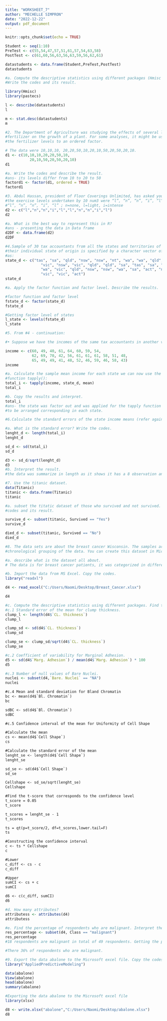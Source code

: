 ---
title: "WORKSHEET_7"
author: "MECHELLE SIMPRON"
date: "2022-12-22"
output: pdf_document
---

```{r setup, include=FALSE}
knitr::opts_chunk$set(echo = TRUE)
```

```{r data}
Student <- seq(1:10)
PreTest <- c(55,54,47,57,51,61,57,54,63,58)
PostTest <- c(61,60,56,63,56,63,59,56,62,61)

datastudents <- data.frame(Student,PreTest,PostTest)
datastudents
```

```{r lib}
#a. Compute the descriptive statistics using different packages (Hmisc and pastecs).
#Write the codes and its result.

library(Hmisc)
library(pastecs)
```

```{r 1hmisc}
l <- describe(datastudents)
l
```

```{r 1pastecs}
m <- stat.desc(datastudents)
m
```

```{r 2}
#2. The Department of Agriculture was studying the effects of several levels of a
#fertilizer on the growth of a plant. For some analyses, it might be useful to convert
#the fertilizer levels to an ordered factor.

# The data were 10,10,10, 20,20,50,10,20,10,50,20,50,20,10.
d1 <- c(10,10,10,20,20,50,10,
           20,10,50,20,50,20,10)
d1
```

```{r 2a}
#a. Write the codes and describe the result.
#ans- its levels differ from 10 to 20 to 50
factord1 <- factor(d1, ordered = TRUE)
factord1
```

```{r 3}
#3. Abdul Hassan, president of Floor Coverings Unlimited, has asked you to study
#the exercise levels undertaken by 10 num3 were “l”, “n”, “n”, “i”, “l” ,
#“l”, “n”, “n”, “i”, “l” ; n=none, l=light, i=intense
d2 <- c("l","n","n","i","l","l","n","n","i","l")
d2
```

```{r 3a}
#a. What is the best way to represent this in R?
#ans - presenting the data in Data frame
d2DF <- data.frame(d2)
d2DF
```

```{r 4}
#4.Sample of 30 tax accountants from all the states and territories of Australia and
#their individual state of origin is specified by a character vector of state mnemonics
#as:
state_d <- c("tas", "sa", "qld", "nsw", "nsw", "nt", "wa", "wa", "qld",
                "vic", "nsw", "vic", "qld", "qld", "sa", "tas", "sa", "nt",
                "wa", "vic", "qld", "nsw", "nsw", "wa", "sa", "act", "nsw",
                "vic", "vic", "act")
state_d 
```

```{r 4a}
#a. Apply the factor function and factor level. Describe the results.

#factor function and factor level
fstate_d <- factor(state_d)
fstate_d
```

```{r 4aa}
#Getting factor level of states
l_state <- levels(fstate_d)
l_state
```

```{r 5}
#5. From #4 - continuation:

#• Suppose we have the incomes of the same tax accountants in another vector (insuitably large units of money)

income <- c(60, 49, 40, 61, 64, 60, 59, 54,
            62, 69, 70, 42, 56, 61, 61, 61, 58, 51, 48,
            65, 49, 49, 41, 48, 52, 46, 59, 46, 58, 43)
income
```

```{r 5a}
#a. Calculate the sample mean income for each state we can now use the special
#function tapply():
total_i <- tapply(income, state_d, mean)
total_i
```

```{r 5b}
#b. Copy the results and interpret.
total_i
#ans- the state was factor out and was applied for the tapply function in order for the income 
#to be arranged corresponding in each state.
```

```{r 6a}
#6.Calculate the standard errors of the state income means (refer again to number 3)

#a. What is the standard error? Write the codes.
lenght_d <- length(total_i)
lenght_d

sd_d <- sd(total_i)
sd_d

d3 <- sd_d/sqrt(lenght_d)
d3
#b. Interpret the result.
#the data was summarize in length as it shows it has a 8 observation and was also summarize by getting its standard deviation along with its standard of errors.
```

```{r 7}
#7. Use the titanic dataset.
data(Titanic)
titanic <- data.frame(Titanic)
titanic
```

```{r 7a}
#a. subset the titatic dataset of those who survived and not survived. Show the
#codes and its result.

survive_d <- subset(titanic, Survived == "Yes")
survive_d

died_d <- subset(titanic, Survived == "No")
died_d
```

```{r 8b}
#8. The data sets are about the breast cancer Wisconsin. The samples arrive periodically as Dr. Wolberg reports his clinical cases. The database therefore reflects this
#chronological grouping of the data. You can create this dataset in Microsoft Excel.

#a. describe what is the dataset all about.
# The data is for breast cancer patients, it was categorized in different types of breasts cancer and how serious it's state, the number of patients was also organized under the different category of breast cancer

#b. Import the data from MS Excel. Copy the codes.
library("readxl")

d4 <- read_excel("C:/Users/Naomi/Desktop/Breast_Cancer.xlsx") 

d4
```

```{r 8c}
#c. Compute the descriptive statistics using different packages. Find the values of:
#c.1 Standard error of the mean for clump thickness.
clump_l <- length(d4$`CL. thickness`)
clump_l

clump_sd <- sd(d4$`CL. thickness`)
clump_sd

clump_se <- clump_sd/sqrt(d4$`CL. thickness`)
clump_se
```

```{r 8cc}
#c.2 Coefficient of variability for Marginal Adhesion.
d5 <- sd(d4$`Marg. Adhesion`) / mean(d4$`Marg. Adhesion`) * 100
d5
```

```{r 8ccc}
#c.3 Number of null values of Bare Nuclei.
nuclei <- subset(d4,`Bare. Nuclei` == "NA")
nuclei
```

```{8 cccc}
#c.4 Mean and standard deviation for Bland Chromatin
bc <- mean(d4$`Bl. Chromatin`)
bc

sdBC <- sd(d4$`Bl. Chromatin`)
sdBC
```

```{8 ccccc}
#c.5 Confidence interval of the mean for Uniformity of Cell Shape

#Calculate the mean
cs <- mean(d4$`Cell Shape`)
cs

#Calculate the standard error of the mean
lenght_se <- length(d4$`Cell Shape`)
lenght_se

sd_se <- sd(d4$`Cell Shape`)
sd_se

Cellshape <- sd_se/sqrt(lenght_se)
Cellshape

#Find the t-score that corresponds to the confidence level
t_score = 0.05
t_score

t_scores = lenght_se - 1
t_scores

ts = qt(p=t_score/2, df=t_scores,lower.tail=F)
ts

#Constructing the confidence interval
c <- ts * Cellshape
c

#Lower
c_diff <- cs - c
c_diff

#Upper
sumCI <- cs + c
sumCI

d6 <- c(c_diff, sumCI)
d6
```

```{r 8d}
#d. How many attributes?
attributess <- attributes(d4)
attributess
```

```{r 8e}
#e. Find the percentage of respondents who are malignant. Interpret the results.
res_percentage <- subset(d4, Class == "malignant")
res_percentage
#18 respondents are malignant in total of 49 respondents. Getting the percentage 18 / 49 * 100 / 49 * 100

#There 36% of respondents who are malignant.
```

```{r 9}
#9. Export the data abalone to the Microsoft excel file. Copy the codes.
library("AppliedPredictiveModeling")

data(abalone)
View(abalone)
head(abalone)
summary(abalone)
```

```{r export}
#Exporting the data abalone to the Microsoft excel file
library(xlsx)

d8 <- write.xlsx("abalone","C:/Users/Naomi/Desktop/abalone.xlsx") 
d8
```



